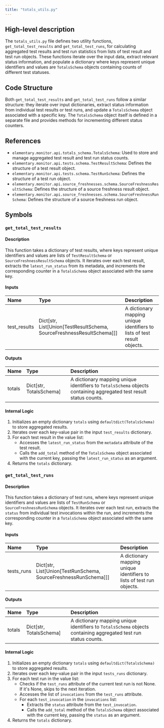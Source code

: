 ```yaml
---
title: "totals_utils.py"
---
```


## High-level description
The `totals_utils.py` file defines two utility functions, `get_total_test_results` and `get_total_test_runs`, for calculating aggregated test results and test run statistics from lists of test result and test run objects. These functions iterate over the input data, extract relevant status information, and populate a dictionary where keys represent unique identifiers and values are `TotalsSchema` objects containing counts of different test statuses.

## Code Structure
Both `get_total_test_results` and `get_total_test_runs` follow a similar structure: they iterate over input dictionaries, extract status information from individual test results or test runs, and update a `TotalsSchema` object associated with a specific key. The `TotalsSchema` object itself is defined in a separate file and provides methods for incrementing different status counters.

## References
- `elementary.monitor.api.totals_schema.TotalsSchema`: Used to store and manage aggregated test result and test run status counts.
- `elementary.monitor.api.tests.schema.TestResultSchema`: Defines the structure of a test result object.
- `elementary.monitor.api.tests.schema.TestRunSchema`: Defines the structure of a test run object.
- `elementary.monitor.api.source_freshnesses.schema.SourceFreshnessResultSchema`: Defines the structure of a source freshness result object.
- `elementary.monitor.api.source_freshnesses.schema.SourceFreshnessRunSchema`: Defines the structure of a source freshness run object.

## Symbols

### `get_total_test_results`
#### Description
This function takes a dictionary of test results, where keys represent unique identifiers and values are lists of `TestResultSchema` or `SourceFreshnessResultSchema` objects. It iterates over each test result, extracts the `latest_run_status` from its metadata, and increments the corresponding counter in a `TotalsSchema` object associated with the same key.

#### Inputs
| Name | Type | Description |
|:-----|:-----|:------------|
| test_results | Dict[str, List[Union[TestResultSchema, SourceFreshnessResultSchema]]] | A dictionary mapping unique identifiers to lists of test result objects. |

#### Outputs
| Name | Type | Description |
|:-----|:-----|:------------|
| totals | Dict[str, TotalsSchema] | A dictionary mapping unique identifiers to `TotalsSchema` objects containing aggregated test result status counts. |

#### Internal Logic
1. Initializes an empty dictionary `totals` using `defaultdict(TotalsSchema)` to store aggregated results.
2. Iterates over each key-value pair in the input `test_results` dictionary.
3. For each test result in the value list:
    - Accesses the `latest_run_status` from the `metadata` attribute of the test result.
    - Calls the `add_total` method of the `TotalsSchema` object associated with the current key, passing the `latest_run_status` as an argument.
4. Returns the `totals` dictionary.

### `get_total_test_runs`
#### Description
This function takes a dictionary of test runs, where keys represent unique identifiers and values are lists of `TestRunSchema` or `SourceFreshnessRunSchema` objects. It iterates over each test run, extracts the `status` from individual test invocations within the run, and increments the corresponding counter in a `TotalsSchema` object associated with the same key.

#### Inputs
| Name | Type | Description |
|:-----|:-----|:------------|
| tests_runs | Dict[str, List[Union[TestRunSchema, SourceFreshnessRunSchema]]] | A dictionary mapping unique identifiers to lists of test run objects. |

#### Outputs
| Name | Type | Description |
|:-----|:-----|:------------|
| totals | Dict[str, TotalsSchema] | A dictionary mapping unique identifiers to `TotalsSchema` objects containing aggregated test run status counts. |

#### Internal Logic
1. Initializes an empty dictionary `totals` using `defaultdict(TotalsSchema)` to store aggregated results.
2. Iterates over each key-value pair in the input `tests_runs` dictionary.
3. For each test run in the value list:
    - Checks if the `test_runs` attribute of the current test run is not None. If it's None, skips to the next iteration.
    - Accesses the list of `invocations` from the `test_runs` attribute.
    - For each `test_invocation` in the `invocations` list:
        - Extracts the `status` attribute from the `test_invocation`.
        - Calls the `add_total` method of the `TotalsSchema` object associated with the current key, passing the `status` as an argument.
4. Returns the `totals` dictionary.
